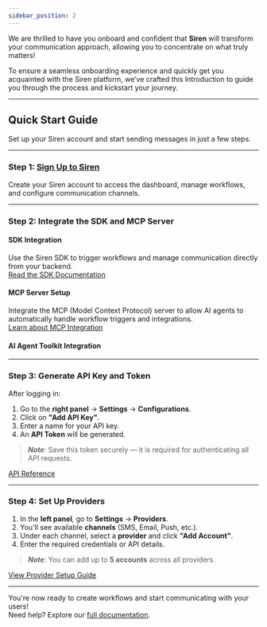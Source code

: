 ```yaml
---
sidebar_position: 2
---
```


We are thrilled to have you onboard and confident that **Siren** will transform your communication approach, allowing you to concentrate on what truly matters!

To ensure a seamless onboarding experience and quickly get you acquainted with the Siren platform, we’ve crafted this Introduction to guide you through the process and kickstart your journey.

---
## Quick Start Guide

Set up your Siren account and start sending messages in just a few steps.

---

### Step 1: [Sign Up to Siren](https://app.trysiren.io/sign-up)

Create your Siren account to access the dashboard, manage workflows, and configure communication channels.

---

### Step 2: Integrate the SDK and MCP Server

#### SDK Integration  
Use the Siren SDK to trigger workflows and manage communication directly from your backend.  
[Read the SDK Documentation](https://docs.trysiren.io/docs/SDK)

#### MCP Server Setup  
Integrate the MCP (Model Context Protocol) server to allow AI agents to automatically handle workflow triggers and integrations.  
[Learn about MCP Integration](https://docs.trysiren.io/docs/MCP%20Server)

#### AI Agent Toolkit Integration

---

### Step 3: Generate API Key and Token

After logging in:

1. Go to the **right panel** → **Settings** → **Configurations**.
2. Click on **"Add API Key"**.
3. Enter a name for your API key.
4. An **API Token** will be generated.

>**_Note_**: Save this token securely — it is required for authenticating all API requests.  

[API Reference](https://docs.trysiren.io/docs/API%20Reference)

---

### Step 4: Set Up Providers

1. In the **left panel**, go to **Settings** → **Providers**.
2. You'll see available **channels** (SMS, Email, Push, etc.).
3. Under each channel, select a **provider** and click **"Add Account"**.
4. Enter the required credentials or API details.

>**_Note_**: You can add up to **5 accounts** across all providers.  

[View Provider Setup Guide](https://docs.trysiren.io/docs/Providers)

---

You're now ready to create workflows and start communicating with your users!  
Need help? Explore our [full documentation](https://docs.trysiren.io/).
